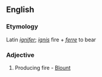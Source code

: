 ==English==

===Etymology===
Latin ''[[ignifer]]''; ''[[ignis]]'' fire + ''[[ferre]]'' to bear

===Adjective===
{{infl|en|adjective}}

# {{rare}} Producing fire - [[Blount]]